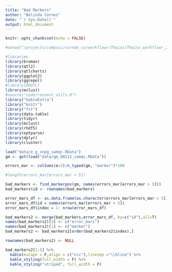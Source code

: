 ```yaml
---
title: "Bad Markers"
author: "Belinda Cornes"
date: "`r Sys.Date()`"
output: html_document
---
```


```r
knitr::opts_chunk$set(echo = FALSE)

#setwd("/projects/compsci/corneb_cs/workflowr/Thaiss/Thaiss_workflowr_2/")

#libraries
library(broman)
library(qtl2)
library(qtlcharts)
library(ggplot2)
library(ggrepel)
#library(DOQTL)
library(mclust)
#source("code/reconst_utils.R")
library("kableExtra")
library("knitr")
library("fst")
library(data.table) 
library(tidyr)     
library(mclust)     
library(rhdf5)      
library(optparse)
library(dplyr)
library(cluster)

```
```r

load("data/e_g_snpg_samqc.RData")
gm <- get(load("data/gm_DO112_samqc.RData"))

errors_mar <- colSums(e>2)/n_typed(gm, "marker")*100

#length(errors_mar[errors_mar > 5])

bad_markers <- find_markerpos(gm, names(errors_mar[errors_mar > 5]))
bad_markers$id <- rownames(bad_markers)

error_mars_df <- as.data.frame(as.character(errors_mar[errors_mar > 5]))
error_mars_df$id = names(errors_mar[errors_mar > 5])
error_mars_df$index = 1: nrow(error_mars_df)

bad_markers2 <- merge(bad_markers,error_mars_df, by=c("id"),all=T)
names(bad_markers2)[5] <- c("error_mars")
names(bad_markers2)[1] <- c("marker")
bad_markers2 <- bad_markers2[order(bad_markers2$index),]

rownames(bad_markers2) <- NULL

bad_markers2[1:5] %>%
  kable(escape = F,align = c("ccc"),linesep ="\\hline") %>%
  kable_styling(full_width = F) %>%
  kable_styling("striped", full_width = F)

```    
